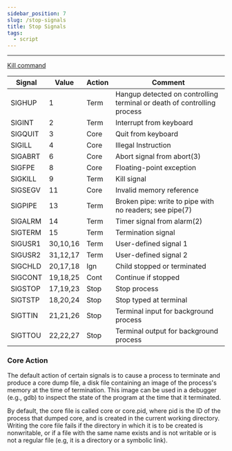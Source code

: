 ```yaml
---
sidebar_position: 7
slug: /stop-signals
title: Stop Signals
tags: 
  - script
---
```


---
[Kill command](/kill-command)

|Signal |   Value   |  Action |  Comment|
|---|---|---|---|
|SIGHUP |      1    |   Term  |  Hangup detected on controlling terminal or death of controlling process|
|SIGINT |      2    |   Term  |  Interrupt from keyboard|
|SIGQUIT|      3    |   Core  |  Quit from keyboard|
|SIGILL |      4    |   Core  |  Illegal Instruction|
|SIGABRT|      6    |   Core  |  Abort signal from abort(3)|
|SIGFPE |      8    |   Core  |  Floating-point exception|
|SIGKILL|      9    |   Term  |  Kill signal|
|SIGSEGV|     11    |   Core  |  Invalid memory reference|
|SIGPIPE|     13    |   Term  |  Broken pipe: write to pipe with no readers; see pipe(7)|
|SIGALRM|     14    |   Term  |  Timer signal from alarm(2)|
|SIGTERM|     15    |   Term  |  Termination signal|
|SIGUSR1|  30,10,16 |   Term  |  User-defined signal 1|
|SIGUSR2|  31,12,17 |   Term  |  User-defined signal 2|
|SIGCHLD|  20,17,18 |   Ign   |  Child stopped or terminated|
|SIGCONT|  19,18,25 |   Cont  |  Continue if stopped|
|SIGSTOP|  17,19,23 |   Stop  |  Stop process|
|SIGTSTP|  18,20,24 |   Stop  |  Stop typed at terminal|
|SIGTTIN|  21,21,26 |   Stop  |  Terminal input for background process|
|SIGTTOU|  22,22,27 |   Stop  |  Terminal output for background process|

### Core Action
The default action of certain signals is to cause a process to terminate and produce a core dump file, a disk file containing an image of the process's memory at the time of termination.  This image can be used in a debugger (e.g., gdb) to inspect the state of the program at the time that it terminated.

By default, the core file is called core or core.pid, where pid is the ID of the process that dumped  core,  and is  created  in the current working directory. Writing the core file fails if the directory in which it is to be created is nonwritable, or if a file with the same name exists and is not writable or is not a regular file (e.g, it is a directory or a symbolic link).